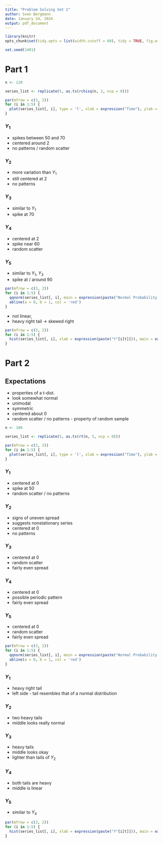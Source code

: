 ```yaml
---
title: "Problem Solving Set 1"
author: Sven Bergmann
date: January 24, 2024
output: pdf_document
---
```


```r
library(knitr)
opts_chunk$set(tidy.opts = list(width.cutoff = 60), tidy = TRUE, fig.width = 12, fig.height = 8)
```
```r
set.seed(1401)
```

# Part 1

```r
n <- 120
```
```r
series_list <- replicate(5, as.ts(rchisq(n, 2, ncp = 0)))
```
```r
par(mfrow = c(3, 2))
for (i in 1:5) {
  plot(series_list[, i], type = 'l', xlab = expression("Time"), ylab = expression(paste("Y"[i][t])), main = expression(paste("Time Series Plot of Y"[1[i]])))
}
```

### $Y_1$
- spikes between 50 and 70
- centered around 2
- no patterns / random scatter

### $Y_2$
- more variation than $Y_1$
- still centered at 2
- no patterns

### $Y_3$
- similar to $Y_1$
- spike at 70

### $Y_4$
- centered at 2
- spike near 60
- random scatter

### $Y_5$
- similar to $Y_1$, $Y_3$
- spike at / around 90
```r
par(mfrow = c(3, 2))
for (i in 1:5) {
  qqnorm(series_list[, i], main = expression(paste("Normal Probability Plot of Y"[i[t]])))
  abline(a = 0, b = 1, col = 'red')
}
```

- not linear,
- heavy right tail -> skewed right
```r
par(mfrow = c(3, 2))
for (i in 1:5) {
  hist(series_list[, i], xlab = expression(paste("Y"[i[t]])), main = expression(paste("Histogram of Y"[i[t]])))
}
```

# Part 2

## Expectations

- properties of a t-dist.
- look somewhat normal
- unimodal
- symmetric
- centered about 0
- random scatter / no patterns - property of random sample
```r
n <- 100
```
```r
series_list <- replicate(5, as.ts(rt(n, 5, ncp = 0)))
```
```r
par(mfrow = c(3, 2))
for (i in 1:5) {
  plot(series_list[, i], type = 'l', xlab = expression("Time"), ylab = expression(paste("Y"[i][t])), main = expression(paste("Time Series Plot of Y"[1[i]])))
}
```

### $Y_1$
- centered at 0
- spike at 50
- random scatter / no patterns

### $Y_2$
- signs of uneven spread
- suggests nonstationary series
- centered at 0
- no patterns

### $Y_3$
- centered at 0
- random scatter
- fairly even spread

### $Y_4$
- centered at 0
- possible periodic pattern
- fairly even spread

### $Y_5$
- centered at 0
- random scatter
- fairly even spread
```r
par(mfrow = c(3, 2))
for (i in 1:5) {
  qqnorm(series_list[, i], main = expression(paste("Normal Probability Plot of Y"[i[t]])))
  abline(a = 0, b = 1, col = 'red')
}
```

### $Y_1$
- heavy right tail
- left side - tail resembles that of a normal distribution

### $Y_2$
- two heavy tails
- middle looks really normal

### $Y_3$
- heavy tails
- middle looks okay
- lighter than tails of $Y_2$

### $Y_4$
- both tails are heavy
- middle is linear

### $Y_5$
- similar to $Y_4$
```r
par(mfrow = c(3, 2))
for (i in 1:5) {
  hist(series_list[, i], xlab = expression(paste("Y"[i[t]])), main = expression(paste("Histogram of Y"[i[t]])))
}
```
